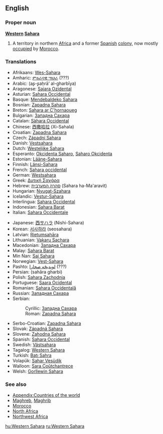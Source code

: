 {{wikipedia}}
==English==
===Proper noun===
'''[[western|Western]] [[Sahara]]'''
#A territory in northern [[Africa]] and a former [[Spain|Spanish]] [[colony]], now mostly [[occupation|occupied]] by [[Morocco]].

===Translations===
{{top}}
*Afrikaans: [[Wes-Sahara]]
*Amharic: [[ምዕራባዊ ሣህራ]] (???)
*Arabic: {{ARchar|[[الصحراء الغربية]]}} (aʂ-ʂaḥrā’ al-gharbīya) {{f}}
*Aragonese: [[Sajara Ozidental]]
*Asturian: [[Sahara Occidental]]
*Basque: [[Mendebaldeko Sahara]]
*Bosnian: [[Zapadna Sahara#Bosnian|Zapadna Sahara]] {{f}}
*Breton: [[Sahara ar C'hornaoueg]]
*Bulgarian: [[Западна Сахара#Bulgarian|Западна Сахара]] {{f}}
*Catalan: [[Sàhara Occidental]]
*Chinese: [[西撒哈拉]] (Xi-Sahala)
*Croatian: [[Zapadna Sahara]]
*Czech: [[Západní Sahara]]
*Danish: [[Vestsahara]]
*Dutch: [[Westelijke Sahara]]
*Esperanto: [[Okcidenta Saharo]], [[Saharo Okcidenta]]
*Estonian: [[Lääne-Sahara]]
*Finnish: [[Länsi-Sahara]]
*French: [[Sahara occidental]] {{m}}
*German: [[Westsahara]] {{f}}
*Greek: [[Δυτική Σαχάρα]] {{f}}
*Hebrew: [[סהרה המערבית]] (Sahara ha-Ma'aravit)
*Hungarian: [[Nyugat-Szahara]]
*Icelandic: [[Vestur-Sahara]]
*Interlingua: [[Sahara Occidental]]
*Indonesian: [[Sahara Barat]]
*Italian: [[Sahara Occidentale]]
{{mid}}
*Japanese: [[西サハラ]] (Nishi-Sahara)
*Korean: [[서사하라]] (seosahara)
*Latvian: [[Rietumsahāra]]
*Lithuanian: [[Vakarų Sachara]]
*Macedonian: [[Западна Сахара]]
*Malay: [[Sahara Barat]]
*Min Nan: [[Sai Sahara]]
*Norwegian: [[Vest-Sahara]]
*Pashto: [[لوېديځه صحارا]] (???)
*Persian: {{FAchar|[[صحرای غربی]]}} (sahâra gharbi)
*Polish: [[Sahara Zachodnia]]
*Portuguese: [[Saara Ocidental]]
*Romanian: [[Sahara Occidentală]] {{f}}
*Russian: [[Западная Сахара]] {{f}}
*Serbian:
*:Cyrillic: [[Западна Сахара#Serbian|Западна Сахара]] {{f}}
*:Roman: [[Zapadna Sahara#Serbian|Zapadna Sahara]] {{f}}
*Serbo-Croatian: [[Zapadna Sahara]]
*Slovak: [[Západná Sahara]]
*Slovene: [[Zahodna Sahara]] {{f}}
*Spanish: [[Sahara Occidental]]
*Swedish: [[Västsahara]]
*Tagalog: [[Western Sahara]]
*Turkish: [[Batı Sahra]]
*Volapük: [[Sahar Vesüdik]]
*Walloon: [[Sara Coûtchantrece]]
*Welsh: [[Gorllewin Sahara]]
{{bottom}}

===See also===
*[[Appendix:Countries of the world]]
*[[Maghreb]], [[Maghrib]]
*[[Morocco]]
*[[North Africa]]
*[[Northwest Africa]]

[[hu:Western Sahara]]
[[ru:Western Sahara]]